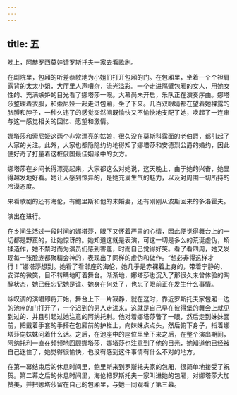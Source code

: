 ```yaml
---
---
---
```

title: 五
---



晚上，阿赫罗西莫娃请罗斯托夫一家去看歌剧。

在剧院里，包厢的听差恭敬地为小姐们打开包厢的门。在包厢里，坐着一个个袒肩露背的太太小姐，大厅里人声嘈杂，流光溢彩。一个走进隔壁包厢的女人，用她女性的、充满嫉妒的目光看了娜塔莎一眼。大幕尚未开启，乐队正在演奏序曲。娜塔莎整理着衣服，和索尼娅一起走进包厢，坐了下来。几百双眼睛都在望着她裸露的胳膊和脖子，一种久违了的感觉突然间既愉快又不愉快地支配了她，唤起了一连串与这一感觉相关的回忆、愿望和激情。

娜塔莎和索尼娅这两个非常漂亮的姑娘，很久没在莫斯科露面的老伯爵，都引起了大家的关注。此外，大家也都隐隐约约地得知了娜塔莎和安德烈公爵的婚约，因此便好奇了打量着这桩俄国最佳姻缘中的女方。

娜塔莎在乡间长得漂亮起来，大家都这么对她说，这天晚上，由于她的兴奋，她显得越发地好看。她让人感到惊异的，是她充满生气的魅力，以及对周围一切所持的冷漠态度。

来看歌剧的还有海伦，有鲍里斯和他的未婚妻，还有刚刚从波斯回来的多洛霍夫。

演出在进行。

在乡间生活过一段时间的娜塔莎，眼下又怀着严肃的心情，因此便觉得舞台上的一切都是野蛮的，让她惊讶的。她知道这就是表演，可这一切是多么的荒诞虚伪，矫揉造作，她不禁时而为演员们感到害羞，时而自己觉得好笑。看了看四周，她又发现每一张脸庞都聚精会神的，表现出了同样的虚伪和做作。“想必非得这样才行！”娜塔莎想到。她看了看邻座的海伦，她几乎是赤裸着上身的，带着宁静的、安详的微笑，目不转睛地盯着舞台。渐渐地，娜塔莎也沉入了那很久未曾体验的陶醉状态，她已经忘记她是谁、她身在何处了，也忘了眼前正在发生什么事情。

咏叹调的演唱即将开始，舞台上下一片寂静，就在这时，靠近罗斯托夫家包厢一边的池座的门打开了，一个迟到的男人走进来。这就是自己早在彼得堡的舞会上就见到过的、并且引起过她注意的阿纳托利。他对着娜塔莎瞥了一眼，然后走到妹妹面前，把戴着手套的手搭在包厢前的护栏上，向妹妹点点头，然后俯下身子，指着娜塔莎向妹妹问着什么话。之后，在池座中的座位里坐下来之后，在整个演出期间，阿纳托利一直在频频地回顾娜塔莎，娜塔莎也注意到了他的目光，她知道他已经被自己迷住了，她觉得很愉快，也没有感到这件事情有什么不对的地方。

在第一幕结束后的休息时间里，鲍里斯来到罗斯托夫家的包厢，很简单地接受了祝贺。第二幕之后的休息时间里，海伦把罗斯托夫一家叫进她的包厢，对娜塔莎大加赞美，并把娜塔莎留在自己的包厢里，与她一同观看了第三幕。